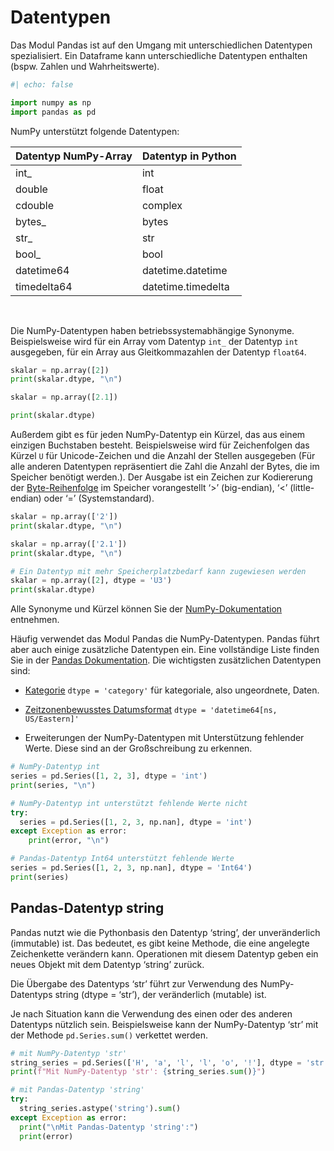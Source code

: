 # Datentypen
Das Modul Pandas ist auf den Umgang mit unterschiedlichen Datentypen spezialisiert. Ein Dataframe kann unterschiedliche Datentypen enthalten (bspw. Zahlen und Wahrheitswerte).

```python
#| echo: false

import numpy as np
import pandas as pd
```

NumPy unterstützt folgende Datentypen:

|      Datentyp NumPy-Array  |      Datentyp in Python |
|---|---|
|     int_    |     int    |
|     double    |     float    |
|     cdouble    |     complex    |
|     bytes_    |     bytes    |
|     str_    |     str    |
|     bool_    |     bool    |
|     datetime64    |     datetime.datetime    |
|     timedelta64    |     datetime.timedelta    |

&nbsp;

Die NumPy-Datentypen haben betriebssystemabhängige Synonyme. Beispielsweise wird für ein Array vom Datentyp `int_` der Datentyp `int` ausgegeben, für ein Array aus Gleitkommazahlen der Datentyp `float64`. 

```python
skalar = np.array([2])
print(skalar.dtype, "\n")

skalar = np.array([2.1])

print(skalar.dtype)
```

Außerdem gibt es für jeden NumPy-Datentyp ein Kürzel, das aus einem einzigen Buchstaben besteht. Beispielsweise wird für Zeichenfolgen das Kürzel `U` für Unicode-Zeichen und die Anzahl der Stellen ausgegeben (Für alle anderen Datentypen repräsentiert die Zahl die Anzahl der Bytes, die im Speicher benötigt werden.). Der Ausgabe ist ein Zeichen zur Kodiererung der [Byte-Reihenfolge](https://de.wikipedia.org/wiki/Byte-Reihenfolge) im Speicher vorangestellt '>' (big-endian), '<' (little-endian) oder '=' (Systemstandard).

```python
skalar = np.array(['2'])
print(skalar.dtype, "\n")

skalar = np.array(['2.1'])
print(skalar.dtype, "\n")

# Ein Datentyp mit mehr Speicherplatzbedarf kann zugewiesen werden
skalar = np.array([2], dtype = 'U3')
print(skalar.dtype)
```

Alle Synonyme und Kürzel können Sie der [NumPy-Dokumentation](https://numpy.org/devdocs/reference/arrays.scalars.html) entnehmen.

Häufig verwendet das Modul Pandas die NumPy-Datentypen. Pandas führt aber auch einige zusätzliche Datentypen ein. Eine vollständige Liste finden Sie in der [Pandas Dokumentation](https://pandas.pydata.org/docs/reference/arrays.html). Die wichtigsten zusätzlichen Datentypen sind:

  - [Kategorie](https://pandas.pydata.org/docs/user_guide/categorical.html) `dtype = 'category'` für kategoriale, also ungeordnete, Daten.

  - [Zeitzonenbewusstes Datumsformat](https://pandas.pydata.org/docs/reference/api/pandas.Timestamp.html#pandas.Timestamp) `dtype = 'datetime64[ns, US/Eastern]'`

  - Erweiterungen der NumPy-Datentypen mit Unterstützung fehlender Werte. Diese sind an der Großschreibung zu erkennen.

```python
# NumPy-Datentyp int
series = pd.Series([1, 2, 3], dtype = 'int')
print(series, "\n")

# NumPy-Datentyp int unterstützt fehlende Werte nicht
try:
  series = pd.Series([1, 2, 3, np.nan], dtype = 'int')
except Exception as error:
    print(error, "\n")

# Pandas-Datentyp Int64 unterstützt fehlende Werte
series = pd.Series([1, 2, 3, np.nan], dtype = 'Int64')
print(series)

```


::: {#wrn-string .callout-warning appearance="simple" collapse="false"}
## Pandas-Datentyp string
Pandas nutzt wie die Pythonbasis den Datentyp 'string', der unveränderlich (immutable) ist. Das bedeutet, es gibt keine Methode, die eine angelegte Zeichenkette verändern kann. Operationen mit diesem Datentyp geben ein neues Objekt mit dem Datentyp 'string' zurück.

Die Übergabe des Datentyps 'str' führt zur Verwendung des NumPy-Datentyps string (dtype = 'str'), der veränderlich (mutable) ist.

Je nach Situation kann die Verwendung des einen oder des anderen Datentyps nützlich sein. Beispielsweise kann der NumPy-Datentyp 'str' mit der Methode `pd.Series.sum()` verkettet werden.

```python
# mit NumPy-Datentyp 'str'
string_series = pd.Series(['H', 'a', 'l', 'l', 'o', '!'], dtype = 'str')
print(f"Mit NumPy-Datentyp 'str': {string_series.sum()}")

# mit Pandas-Datentyp 'string'
try:
  string_series.astype('string').sum()
except Exception as error:
  print("\nMit Pandas-Datentyp 'string':")
  print(error)

```

:::